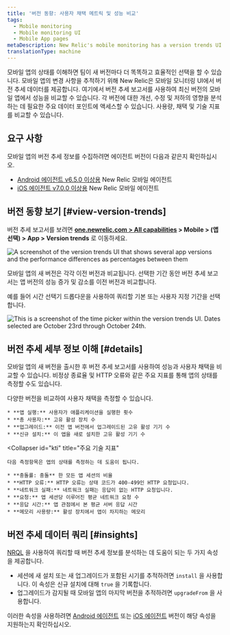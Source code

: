```yaml
---
title: '버전 동향: 사용자 채택 메트릭 및 성능 비교'
tags:
  - Mobile monitoring
  - Mobile monitoring UI
  - Mobile App pages
metaDescription: New Relic's mobile monitoring has a version trends UI that compares user adoption and performance metrics across the most recent versions of your mobile app.
translationType: machine
---
```




모바일 앱의 상태를 이해하면 팀이 새 버전마다 더 똑똑하고 효율적인 선택을 할 수 있습니다. 모바일 앱의 변경 사항을 추적하기 위해 New Relic은 모바일 모니터링 UI에서 버전 추세 데이터를 제공합니다. 여기에서 버전 추세 보고서를 사용하여 최신 버전의 모바일 앱에서 성능을 비교할 수 있습니다. 각 버전에 대한 개선, 수정 및 저하의 영향을 분석하는 데 필요한 주요 데이터 포인트에 액세스할 수 있습니다. 사용량, 채택 및 기술 지표를 비교할 수 있습니다.

## 요구 사항

모바일 앱의 버전 추세 정보를 수집하려면 에이전트 버전이 다음과 같은지 확인하십시오.

* [Android 에이전트 v6.5.0 이상용](/docs/release-notes/mobile-release-notes/android-release-notes/) New Relic 모바일 에이전트
* [iOS 에이전트 v7.0.0 이상용](/docs/release-notes/mobile-release-notes/ios-release-notes/) New Relic 모바일 에이전트

## 버전 동향 보기 [#view-version-trends]

버전 추세 보고서를 보려면 **[one.newrelic.com > All capabilities](https://one.newrelic.com/all-capabilities) > Mobile > (앱 선택) > App > Version trends** 로 이동하세요.

<img
  title="Mobile version trends UI"
  alt="A screenshot of the version trends UI that shows several app versions and the performance differences as percentages between them"
  src={mobileVersionTrendsSummary}
/>

모바일 앱의 새 버전은 각각 이전 버전과 비교됩니다. 선택한 기간 동안 버전 추세 보고서는 앱 버전의 성능 증가 및 감소를 이전 버전과 비교합니다.

예를 들어 시간 선택기 드롭다운을 사용하여 쿼리할 기본 또는 사용자 지정 기간을 선택합니다.

<img
  title="Mobile version trends time picker"
  alt="This is a screenshot of the time picker within the version trends UI. Dates selected are October 23rd through October 24th."
  src={mobileCustomTimeFrame}
/>

## 버전 추세 세부 정보 이해 [#details]

모바일 앱의 새 버전을 출시한 후 버전 추세 보고서를 사용하여 성능과 사용자 채택을 비교할 수 있습니다. 비정상 종료율 및 HTTP 오류와 같은 주요 지표를 통해 앱의 상태를 측정할 수도 있습니다.

<CollapserGroup>
  <Collapser
    id="adoption"
    title="중요한 사용자 채택 메트릭"
  >
    다양한 버전을 비교하여 사용자 채택을 측정할 수 있습니다.

    * **앱 실행:** 사용자가 애플리케이션을 실행한 횟수
    * **총 사용자:** 고유 활성 장치 수
    * **업그레이드:** 이전 앱 버전에서 업그레이드된 고유 활성 기기 수
    * **신규 설치:** 이 앱을 새로 설치한 고유 활성 기기 수
  </Collapser>

  <Collapser
    id="kti"
    title="주요 기술 지표"
  >
    다음 측정항목은 앱의 상태를 측정하는 데 도움이 됩니다.

    * **충돌률: 충돌** 한 모든 앱 세션의 비율
    * **HTTP 오류:** HTTP 오류는 상태 코드가 400-499인 HTTP 요청입니다.
    * **네트워크 실패:** 네트워크 실패는 응답이 없는 HTTP 요청입니다.
    * **요청:** 앱 세션당 이루어진 평균 네트워크 요청 수
    * **응답 시간:** 앱 관점에서 본 평균 서버 응답 시간
    * **메모리 사용량:** 활성 장치에서 앱이 차지하는 메모리
  </Collapser>
</CollapserGroup>

## 버전 추세 데이터 쿼리 [#insights]

[NRQL](/docs/query-data/nrql-new-relic-query-language/getting-started/introduction-nrql) 을 사용하여 쿼리할 때 버전 추세 정보를 분석하는 데 도움이 되는 두 가지 속성을 제공합니다.

* 세션에 새 설치 또는 새 업그레이드가 포함된 시기를 추적하려면 `install` 을 사용합니다. 이 속성은 신규 설치에 대해 `true` 을 기록합니다.
* 업그레이드가 감지될 때 모바일 앱의 마지막 버전을 추적하려면 `upgradeFrom` 을 사용합니다.

이러한 속성을 사용하려면 [Android 에이전트](/docs/release-notes/mobile-release-notes/android-release-notes/) 또는 [iOS 에이전트](/docs/release-notes/mobile-release-notes/ios-release-notes/) 버전이 해당 속성을 지원하는지 확인하십시오.